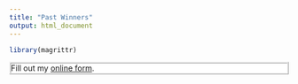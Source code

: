 ```yaml
---
title: "Past Winners"
output: html_document
---
```


```r
library(magrittr)
```

<div id="wufoo-div" style="background-color:#fff;border-style:ridge;">
<div id="wufoo-w6isqlb0w1r62u"> Fill out my <a href="https://dukefinance.wufoo.com/forms/w6isqlb0w1r62u">online form</a>. </div> <script type="text/javascript"> var w6isqlb0w1r62u; (function(d, t) { var s = d.createElement(t), options = { 'userName':'dukefinance', 'formHash':'w6isqlb0w1r62u', 'autoResize':true, 'height':'1025', 'async':true, 'host':'wufoo.com', 'header':'show', 'ssl':true }; s.src = ('https:' == d.location.protocol ?'https://':'http://') + 'secure.wufoo.com/scripts/embed/form.js'; s.onload = s.onreadystatechange = function() { var rs = this.readyState; if (rs) if (rs != 'complete') if (rs != 'loaded') return; try { w6isqlb0w1r62u = new WufooForm(); w6isqlb0w1r62u.initialize(options); w6isqlb0w1r62u.display(); } catch (e) { } }; var scr = d.getElementsByTagName(t)[0], par = scr.parentNode; par.insertBefore(s, scr); })(document, 'script'); </script></div>
